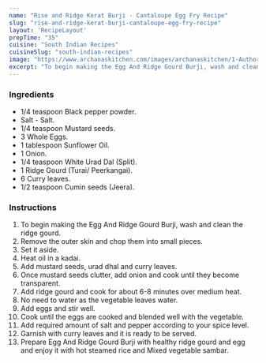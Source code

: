 ---
name: "Rise and Ridge Kerat Burji - Cantaloupe Egg Fry Recipe"
slug: "rise-and-ridge-kerat-burji-cantaloupe-egg-fry-recipe"
layout: 'RecipeLayout'
prepTime: "35"
cuisine: "South Indian Recipes"
cuisineSlug: "south-indian-recipes"
image: "https://www.archanaskitchen.com/images/archanaskitchen/1-Author/Karthika_Gopalakrishnan/Egg__Ridge_Gourd_Burji_Peerkangai_Muttai_Poriyal.jpg"
excerpt: "To begin making the Egg And Ridge Gourd Burji, wash and clean the ridge gourd"
---

### Ingredients

- 1/4 teaspoon Black pepper powder.
- Salt - Salt.
- 1/4 teaspoon Mustard seeds.
- 3 Whole Eggs.
- 1 tablespoon Sunflower Oil.
- 1 Onion.
- 1/4 teaspoon White Urad Dal (Split).
- 1 Ridge Gourd (Turai/ Peerkangai).
- 6 Curry leaves.
- 1/2 teaspoon Cumin seeds (Jeera).

### Instructions

1. To begin making the Egg And Ridge Gourd Burji, wash and clean the ridge gourd.
1. Remove the outer skin and chop them into small pieces.
1. Set it aside.
1. Heat oil in a kadai.
1. Add mustard seeds, urad dhal and curry leaves.
1. Once mustard seeds clutter, add onion and cook until they become transparent.
1. Add ridge gourd and cook for about 6-8 minutes over medium heat.
1. No need to water as the vegetable leaves water.
1. Add eggs and stir well.
1. Cook until the eggs are cooked and blended well with the vegetable.
1. Add required amount of salt and pepper according to your spice level.
1. Garnish with curry leaves and it is ready to be served.
1. Prepare Egg And Ridge Gourd Burji with healthy ridge gourd and egg and enjoy it with hot steamed rice and Mixed vegetable sambar.
